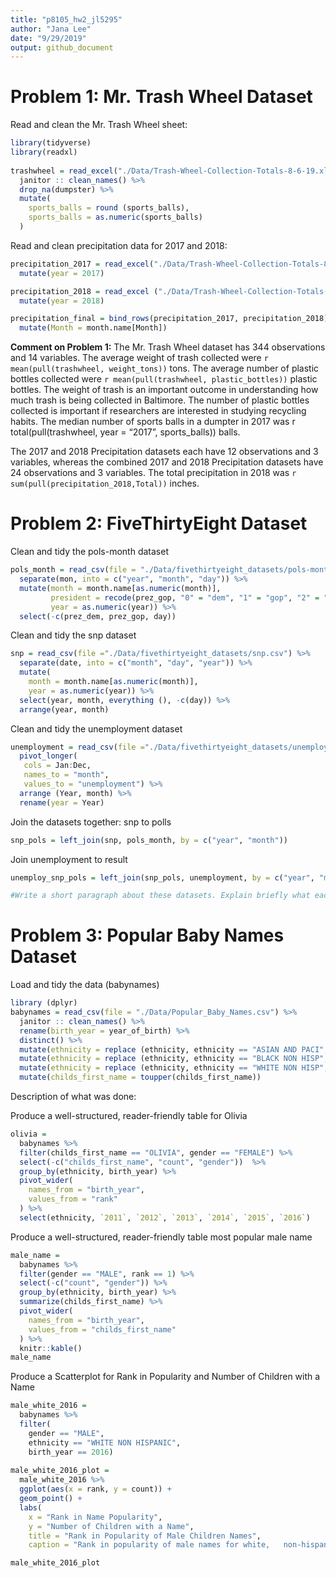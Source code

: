 ```yaml
---
title: "p8105_hw2_jl5295"
author: "Jana Lee"
date: "9/29/2019"
output: github_document
---
```


# Problem 1: Mr. Trash Wheel Dataset

Read and clean the Mr. Trash Wheel sheet:
```r
library(tidyverse)
library(readxl)
  
trashwheel = read_excel("./Data/Trash-Wheel-Collection-Totals-8-6-19.xlsx", sheet = "Mr. Trash Wheel", range = cell_cols("A:N")) %>%
  janitor :: clean_names() %>% 
  drop_na(dumpster) %>% 
  mutate(
    sports_balls = round (sports_balls),
    sports_balls = as.numeric(sports_balls)
  )
```

Read and clean precipitation data for 2017 and 2018:
```r
precipitation_2017 = read_excel("./Data/Trash-Wheel-Collection-Totals-8-6-19.xlsx", sheet = "2017 Precipitation", range = cell_rows(2:14)) %>% 
  mutate(year = 2017)

precipitation_2018 = read_excel ("./Data/Trash-Wheel-Collection-Totals-8-6-19.xlsx", sheet = "2018 Precipitation", range = cell_rows(2:14)) %>% 
  mutate(year = 2018)

precipitation_final = bind_rows(precipitation_2017, precipitation_2018) %>% 
  mutate(Month = month.name[Month])
```
**Comment on Problem 1:** The Mr. Trash Wheel dataset has 344 observations and 14 variables. The average weight of trash collected were `r mean(pull(trashwheel, weight_tons))` tons. The average number of plastic bottles collected were `r mean(pull(trashwheel, plastic_bottles))` plastic bottles. The weight of trash is an important outcome in understanding how much trash is being collected in Baltimore. The number of plastic bottles collected is important if researchers are interested in studying recycling habits. The median number of sports balls in a dumpter in 2017 was r total(pull(trashwheel, year = "2017", sports_balls)) balls. 

The 2017 and 2018 Precipitation datasets each have 12 observations and 3 variables, whereas the combined 2017 and 2018 Precipitation datasets have 24 observations and 3 variables. The total precipitation in 2018 was `r sum(pull(precipitation_2018,Total))` inches.


# Problem 2: FiveThirtyEight Dataset

Clean and tidy the pols-month dataset
```r
pols_month = read_csv(file = "./Data/fivethirtyeight_datasets/pols-month.csv") %>% 
  separate(mon, into = c("year", "month", "day")) %>% 
  mutate(month = month.name[as.numeric(month)],
         president = recode(prez_gop, "0" = "dem", "1" = "gop", "2" = "gop"),
         year = as.numeric(year)) %>% 
  select(-c(prez_dem, prez_gop, day))
```

Clean and tidy the snp dataset
```r
snp = read_csv(file ="./Data/fivethirtyeight_datasets/snp.csv") %>% 
  separate(date, into = c("month", "day", "year")) %>% 
  mutate(
    month = month.name[as.numeric(month)],
    year = as.numeric(year)) %>% 
  select(year, month, everything (), -c(day)) %>% 
  arrange(year, month)
```

Clean and tidy the unemployment dataset
```r
unemployment = read_csv(file ="./Data/fivethirtyeight_datasets/unemployment.csv") %>% 
  pivot_longer(
   cols = Jan:Dec,
   names_to = "month", 
   values_to = "unemployment") %>% 
  arrange (Year, month) %>% 
  rename(year = Year)
```

Join the datasets together: snp to polls
```r
snp_pols = left_join(snp, pols_month, by = c("year", "month"))
```

Join unemployment to result
```r
unemploy_snp_pols = left_join(snp_pols, unemployment, by = c("year", "month"))

#Write a short paragraph about these datasets. Explain briefly what each dataset contained, and describe the resulting dataset (e.g. give the dimension, range of years, and names of key variables).
```



# Problem 3: Popular Baby Names Dataset

Load and tidy the data (babynames)
```r
library (dplyr)
babynames = read_csv(file = "./Data/Popular_Baby_Names.csv") %>%
  janitor :: clean_names() %>% 
  rename(birth_year = year_of_birth) %>% 
  distinct() %>% 
  mutate(ethnicity = replace (ethnicity, ethnicity == "ASIAN AND PACI", "ASIAN AND PACIFIC ISLANDER")) %>% 
  mutate(ethnicity = replace (ethnicity, ethnicity == "BLACK NON HISP", "BLACK NON HISPANIC")) %>% 
  mutate(ethnicity = replace (ethnicity, ethnicity == "WHITE NON HISP", "WHITE NON HISPANIC")) %>%
  mutate(childs_first_name = toupper(childs_first_name))
```
Description of what was done: 

Produce a well-structured, reader-friendly table for Olivia
```r
olivia = 
  babynames %>% 
  filter(childs_first_name == "OLIVIA", gender == "FEMALE") %>%
  select(-c("childs_first_name", "count", "gender"))  %>%
  group_by(ethnicity, birth_year) %>% 
  pivot_wider(
    names_from = "birth_year",
    values_from = "rank"
  ) %>% 
  select(ethnicity, `2011`, `2012`, `2013`, `2014`, `2015`, `2016`)
```


Produce a well-structured, reader-friendly table most popular male name
```r
male_name =
  babynames %>% 
  filter(gender == "MALE", rank == 1) %>% 
  select(-c("count", "gender")) %>% 
  group_by(ethnicity, birth_year) %>% 
  summarize(childs_first_name) %>% 
  pivot_wider(
    names_from = "birth_year",
    values_from = "childs_first_name"
  ) %>% 
  knitr::kable()
male_name
```

Produce a Scatterplot for Rank in Popularity and Number of Children with a Name
```r
male_white_2016 =
  babynames %>%
  filter(
    gender == "MALE", 
    ethnicity == "WHITE NON HISPANIC",
    birth_year == 2016)
  
male_white_2016_plot =
  male_white_2016 %>% 
  ggplot(aes(x = rank, y = count)) +
  geom_point() +
  labs(
    x = "Rank in Name Popularity",
    y = "Number of Children with a Name",
    title = "Rank in Popularity of Male Children Names",
    caption = "Rank in popularity of male names for white,   non-hispanic children born in 2016.")

male_white_2016_plot
```




